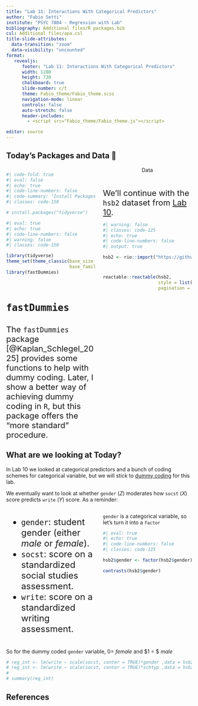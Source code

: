 ```yaml
---
title: "Lab 11: Interactions With Categorical Predictors"
author: "Fabio Setti"
institute: "PSYC 7804 - Regression with Lab"
bibliography: Additional files/R packages.bib
csl: Additional files/apa.csl
title-slide-attributes:
  data-transition: "zoom"
  data-visibility: "uncounted"
format:
   revealjs:
      footer: "Lab 11: Interactions With Categorical Predictors"
      width: 1280
      height: 720
      chalkboard: true
      slide-number: c/t 
      theme: Fabio_theme/Fabio_theme.scss
      navigation-mode: linear
      controls: false
      auto-stretch: false
      header-includes:
        - <script src="Fabio_theme/Fabio_theme.js"></script>

editor: source
---
```



## Today's Packages and Data 🤗

:::: {.columns}
::: {.column width="50%"}

```r
#| code-fold: true
#| eval: false
#| echo: true
#| code-line-numbers: false
#| code-summary: "Install Packages Code"
#| classes: code-150

# install.packages("tidyverse")
```

```r
#| eval: true
#| echo: true
#| code-line-numbers: false
#| warning: false
#| classes: code-150

library(tidyverse)
theme_set(theme_classic(base_size = 14, 
                        base_family = 'serif'))
library(fastDummies)
```


</br>

<div style="font-size: 26px">

::: {.panel-tabset}
### `fastDummies`

<div style="font-size: 22px"> The `fastDummies` package [@Kaplan_Schlegel_2025] provides some functions to help with dummy coding. Later, I show a better way of achieving dummy coding in `R`, but this package offers the "more standard" procedure. </div>

:::

</div>

  

:::


::: {.column width="50%"}

<center style="padding-bottom: 41px;"> [Data]{.data-title} </center>

<div style="font-size: 22px"> We'll continue with the `hsb2` dataset from [Lab 10](https://quinix45.github.io/PSYC-7804-Regression-Lab-Slides/Slides%20Files/Lab%2010.html#/todays-packages-and-data){target="_blank"}. 
 </div>
 
 
```r
#| warning: false
#| classes: code-125
#| echo: true
#| code-line-numbers: false
#| output: true

hsb2 <- rio::import("https://github.com/quinix45/PSYC-7804-Regression-Lab-Slides/raw/refs/heads/main/Slides%20Files/Data/hsb2.csv")
```

<center style="padding-bottom: 11px;"> </center>

```r
reactable::reactable(hsb2,
                     style = list(fontFamily = "Work Sans, sans-serif", fontSize = "1.105rem"),
                     pagination = FALSE, highlight = TRUE, height = 300)
```

:::
::::



## What are we looking at Today?

In Lab 10 we looked at categorical predictors and a bunch of coding schemes for categorical variable, but we will stick to [dummy coding](https://quinix45.github.io/PSYC-7804-Regression-Lab-Slides/Slides%20Files/Lab%2010.html#/creating-dummy-coded-columns){target="_blank"} for this lab.

We eventually want to look at whether `gender` ($Z$) moderates how `socst` ($X$) score predicts `write` ($Y$) score. As a reminder:


:::: {.columns}
::: {.column width="50%"}

<ul style="font-size: 24px">  

<li> `gender`: student gender (either *male* or *female*).  </li>
<li> `socst`: score on a standardized social studies assessment. </li>
<li> `write`: score on a standardized writing assessment. </li>

</ul>

:::


::: {.column width="50%"}
`gender` is a categorical variable, so let's turn it into a `factor`

```r
#| eval: true
#| echo: true 
#| code-line-numbers: false
#| classes: code-125

hsb2$gender <- factor(hsb2$gender)

contrasts(hsb2$gender)
```


:::
::::

So for the dummy coded `gender` variable, $0 =$ *female* and $1 = $ *male* 
  




```r

# reg_int <- lm(write ~ scale(socst, center = TRUE)*gender ,data = hsb2)
# reg_int <- lm(write ~ scale(socst, center = TRUE)*schtyp ,data = hsb2)
# 
# summary(reg_int)
```




## References 

<div id="refs"> </div>







